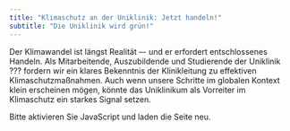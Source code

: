 ```yaml
---
title: "Klimaschutz an der Uniklinik: Jetzt handeln!"
subtitle: "Die Uniklinik wird grün!"
---
```


<div class="banner"></div>

Der Klimawandel ist längst Realität –- und er erfordert entschlossenes Handeln. Als Mitarbeitende, Auszubildende und Studierende der Uniklinik ??? fordern wir ein klares Bekenntnis der Klinikleitung zu effektiven Klimaschutzmaßnahmen. Auch wenn unsere Schritte im globalen Kontext klein erscheinen mögen, könnte das Uniklinikum als Vorreiter im Klimaschutz ein starkes Signal setzen.

<!-- ### Warum jetzt? -->
<!-- Klimaschutz darf nicht länger warten. Maßnahmen sollten zeitnah und mit hoher Priorität geplant und umgesetzt werden. Dabei geht es nicht nur um ökologisch sinnvolle Veränderungen, sondern auch um ökonomische Nachhaltigkeit. Jede bauliche oder organisatorische Entscheidung muss den Klimaschutz als zentralen Aspekt berücksichtigen. Wir fordern zudem die Bereitstellung finanzieller Mittel, um auch solche Maßnahmen zu ermöglichen, die kurzfristig wirtschaftlich nicht profitabel erscheinen. Klimaschutz ist eine Investition in die Zukunft – und er hat seinen Preis. Fördermittel sollten konsequent eingeworben werden, wo immer es möglich ist. -->

<!-- ### Unsere Ziele für 2025: -->
<!-- Zum Jahresbeginn 2025 wünschen wir uns konkrete Schritte hin zu einer nachhaltigeren Klinik. Dazu zählen: -->

<!-- * Nachhaltigkeit als Unternehmensziel: -->
<!--   * Verankerung des Themas Klimaschutz und Nachhaltigkeit in den strategischen Zielen des Uniklinikums. -->
<!-- * CO2-Reduktion mit klaren Zielen: -->
<!-- * Eine systematische Prüfung aller Möglichkeiten, den CO2-Fußabdruck des Uniklinikums drastisch zu senken, mit dem langfristigen Ziel eines Zero-Emission-Hospitals. -->
<!-- * Wir erwarten eine zeitnahe Prüfung und Umsetzung folgender Schritte: -->
<!--     * Energetische Gebäudesanierung -->
<!--     * Installation von Photovoltaikanlagen, wo immer möglich -->
<!--     * Umstellung auf einen Ökostromanbieter -->
<!--     * und weitere innovative Ansätze. -->

<!-- Wirtschaftlich sinnvolle Maßnahmen sollten priorisiert werden. Gleichzeitig muss die Klinikleitung bereit sein, für den Klimaschutz auch in Bereiche zu investieren, die sich nicht unmittelbar monetär lohnen. -->

<!-- ### Eine große Chance für die Zukunft -->
<!-- Das Uniklinikum ??? hat die Möglichkeit, ein Vorbild im Klimaschutz zu werden – für andere Kliniken, Institutionen und die gesamte Gesellschaft. Lassen Sie uns diese Chance ergreifen und gemeinsam handeln! -->


<script>
var OPWIDGET = {
	"base_url": "https://www.openpetition.de",
	"api_key": "503d7cf8e695626c0141b79fe478633307953f5275042f55d0095805a4fc5dce",
	"options": {
		"primarycolor": "#29b0cc", // andere Farben: https://www.w3schools.com/colors/colors_picker.asp
		"secondarycolor": "#3e3d40",
		"backgroundcolor": "#ffffff",
		"mainfontsize": "15px"
	}
};
</script>
<script src="https://www.openpetition.de/javascript/widget.js"></script>
<noscript>Bitte aktivieren Sie JavaScript und laden die Seite neu.</noscript>